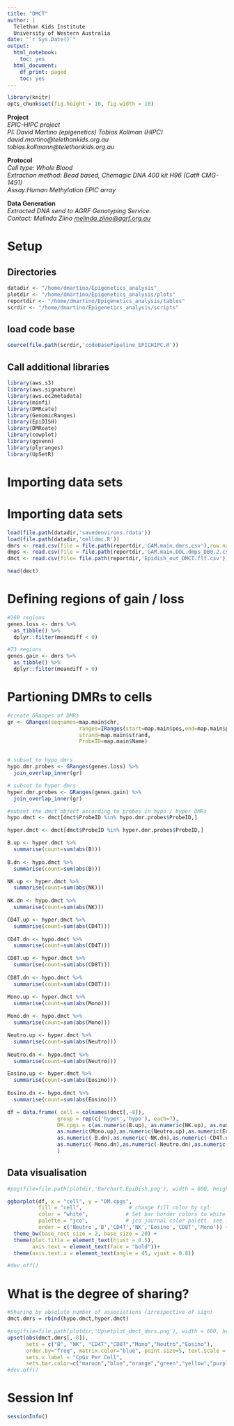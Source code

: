 ```yaml
---
title: "DMCT"
author: |
  Telethon Kids Institute
  University of Western Australia
date: "`r Sys.Date()`"
output:
  html_notebook:
    toc: yes
  html_document:
    df_print: paged
    toc: yes
---
```


```r
library(knitr)
opts_chunk$set(fig.height = 10, fig.width = 10)
```

**Project**   
*EPIC-HIPC project*  
*PI: David Martino (epigenetics) Tobias Kollman (HIPC)*  
*david.martino@telethonkids.org.au*  
*tobias.kollmann@telethonkids.org.au*  

**Protocol**  
*Cell type: Whole Blood*  
*Extraction method: Bead based, Chemagic DNA 400 kit H96 (Cat# CMG-1491)*  
*Assay:Human Methylation EPIC array*  

**Data Generation**  
*Extracted DNA send to AGRF Genotyping Service.*  
*Contact: Melinda Ziino <melinda.ziino@agrf.org.au>* 


# Setup
## Directories
```r
datadir <- "/home/dmartino/Epigenetics_analysis"
plotdir <- "/home/dmartino/Epigenetics_analysis/plots"
reportdir <- "/home/dmartino/Epigenetics_analysis/tables"
scrdir <- "/home/dmartino/Epigenetics_analysis/scripts"
```

## load code base
```r
source(file.path(scrdir,'codeBasePipeline_EPICHIPC.R'))
```

## Call additional libraries
```r
library(aws.s3)
library(aws.signature)
library(aws.ec2metadata)
library(minfi)
library(DMRcate)
library(GenomicRanges)
library(EpiDISH)
library(DMRcate)
library(cowplot)
library(ggvenn)
library(plyranges)
library(UpSetR)
```


# Importing data sets

# Importing data sets

```r
load(file.path(datadir,'savedenvirons.rdata'))
load(file.path(datadir,'celldmc.R'))
dmrs <- read.csv(file = file.path(reportdir,'GAM.main.dmrs.csv'),row.names = 1)
dmps <- read.csv(file = file.path(reportdir,'GAM.main.DOL.dmps_DB0.2.csv'),row.names = 1)
dmct <- read.csv(file= file.path(reportdir,'Epidish_out_DMCT.flt.csv'), row.names=1)

head(dmct)
```

# Defining regions of gain / loss
```r
#260 regions
genes.loss <- dmrs %>%
  as_tibble() %>%
  dplyr::filter(meandiff < 0)

#73 regions
genes.gain <- dmrs %>%
  as_tibble() %>%
  dplyr::filter(meandiff > 0)
```

# Partioning DMRs to cells
```r

#create GRanges of DMRs
gr <- GRanges(seqnames=map.main$chr, 
                       ranges=IRanges(start=map.main$pos,end=map.main$pos+1),
                       strand=map.main$strand,
                       ProbeID=map.main$Name)


# subset to hypo dmrs
hypo.dmr.probes <- GRanges(genes.loss) %>%
  join_overlap_inner(gr)

# subset to hyper dmrs
hyper.dmr.probes <- GRanges(genes.gain) %>%
  join_overlap_inner(gr)
```

```r
#subset the dmct object according to probes in hypo / hyper DMRs
hypo.dmct <- dmct[dmct$ProbeID %in% hypo.dmr.probes$ProbeID,]

hyper.dmct <- dmct[dmct$ProbeID %in% hyper.dmr.probes$ProbeID,]
```


```r
B.up <- hyper.dmct %>%
  summarise(count=sum(abs(B)))
  
B.dn <- hypo.dmct %>%
  summarise(count=sum(abs(B)))

NK.up <- hyper.dmct %>%
  summarise(count=sum(abs(NK)))
  
NK.dn <- hypo.dmct %>%
  summarise(count=sum(abs(NK)))

CD4T.up <- hyper.dmct %>%
  summarise(count=sum(abs(CD4T)))
  
CD4T.dn <- hypo.dmct %>%
  summarise(count=sum(abs(CD4T)))

CD8T.up <- hyper.dmct %>%
  summarise(count=sum(abs(CD8T)))
  
CD8T.dn <- hypo.dmct %>%
  summarise(count=sum(abs(CD8T)))

Mono.up <- hyper.dmct %>%
  summarise(count=sum(abs(Mono)))
  
Mono.dn <- hypo.dmct %>%
  summarise(count=sum(abs(Mono)))

Neutro.up <- hyper.dmct %>%
  summarise(count=sum(abs(Neutro)))
  
Neutro.dn <- hypo.dmct %>%
  summarise(count=sum(abs(Neutro)))

Eosino.up <- hyper.dmct %>%
  summarise(count=sum(abs(Eosino)))
  
Eosino.dn <- hypo.dmct %>%
  summarise(count=sum(abs(Eosino)))

df = data.frame( cell = colnames(dmct[,-8]),
                group = rep(c('hyper','hypo'), each=7),
                DM.cpgs = c(as.numeric(B.up), as.numeric(NK.up), as.numeric(CD4T.up),as.numeric(CD8T.up),
                as.numeric(Mono.up),as.numeric(Neutro.up),as.numeric(Eosino.up),
                as.numeric(-B.dn),as.numeric(-NK.dn),as.numeric(-CD4T.dn),as.numeric(-CD8T.dn),
                as.numeric(-Mono.dn),as.numeric(-Neutro.dn),as.numeric(-Eosino.dn))
                )

```

## Data visualisation
```r
#png(file=file.path(plotdir,'Barchart.EpiDish.png'), width = 600, height = 400)

ggbarplot(df, x = "cell", y = "DM.cpgs",
          fill = "cell",               # change fill color by cyl
          color = "white",            # Set bar border colors to white
          palette = "jco",            # jco journal color palett. see ?ggpar
          order = c('Neutro','B','CD4T','NK','Eosino','CD8T','Mono')) + 
  theme_bw(base_rect_size = 2, base_size = 20) + 
  theme(plot.title = element_text(hjust = 0.5), 
        axis.text = element_text(face = "bold"))+
  theme(axis.text.x = element_text(angle = 45, vjust = 0.8))

#dev.off()
```


# What is the degree of sharing?
```r
#Sharing by absolute number of associations (irrespective of sign)
dmct.dmrs = rbind(hypo.dmct,hyper.dmct)

#png(file=file.path(plotdir,'Upsetplot_dmct_dmrs.png'), width = 600, height = 500)
upset(abs(dmct.dmrs[,-8]), 
      sets = c("B", "NK", "CD4T","CD8T","Mono","Neutro","Eosino"), 
      order.by="freq", matrix.color="blue", point.size=5, text.scale = 2,
      sets.x.label = "CpGs Per Cell",
      sets.bar.color=c("maroon","blue","orange","green","yellow","purple","red"))
#dev.off()
```

# Session Inf
```r
sessionInfo()
```


